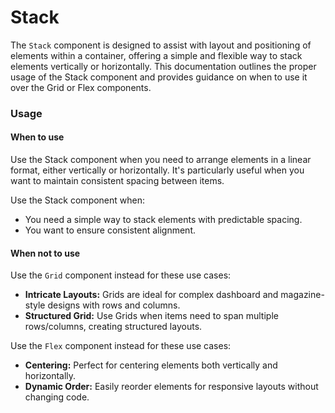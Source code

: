 
<Meta title="MDX|Stack" component={Stack} />

# Stack

The `Stack` component is designed to assist with layout and positioning of elements within a container, offering a simple and flexible way to stack elements vertically or horizontally. This documentation outlines the proper usage of the Stack component and provides guidance on when to use it over the Grid or Flex components.

### Usage

#### When to use

Use the Stack component when you need to arrange elements in a linear format, either vertically or horizontally. It's particularly useful when you want to maintain consistent spacing between items.

Use the Stack component when:

- You need a simple way to stack elements with predictable spacing.
- You want to ensure consistent alignment.

#### When not to use

Use the `Grid` component instead for these use cases:

- **Intricate Layouts:** Grids are ideal for complex dashboard and magazine-style designs with rows and columns.
- **Structured Grid:** Use Grids when items need to span multiple rows/columns, creating structured layouts.

Use the `Flex` component instead for these use cases:

- **Centering:** Perfect for centering elements both vertically and horizontally.
- **Dynamic Order:** Easily reorder elements for responsive layouts without changing code.

<ArgTypes of={Stack} />
